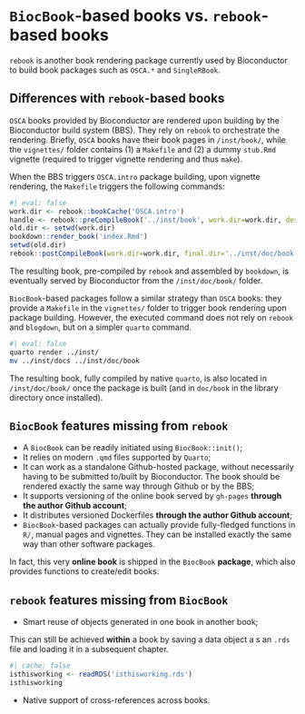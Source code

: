 # `BiocBook`-based books vs. `rebook`-based books

`rebook` is another book rendering package currently used by Bioconductor 
to build book packages such as `OSCA.*` and `SingleRBook`. 

## Differences with `rebook`-based books

`OSCA` books provided by Bioconductor are rendered upon building by the Bioconductor build system (BBS). 
They rely on `rebook` to orchestrate the rendering. Briefly, `OSCA` books have their book pages in 
`/inst/book/`, while the `vignettes/` folder contains (1) a `Makefile` and (2) 
a dummy `stub.Rmd` vignette (required to trigger vignette rendering and thus `make`). 

When the BBS triggers `OSCA.intro` package building, upon vignette rendering, 
the `Makefile` triggers the following commands:

```R
#| eval: false 
work.dir <- rebook::bookCache('OSCA.intro')
handle <- rebook::preCompileBook('../inst/book', work.dir=work.dir, desc='../DESCRIPTION')
old.dir <- setwd(work.dir)
bookdown::render_book('index.Rmd')
setwd(old.dir)
rebook::postCompileBook(work.dir=work.dir, final.dir='../inst/doc/book', handle=handle)
```

The resulting book, pre-compiled by `rebook` and assembled by `bookdown`, is eventually served by Bioconductor from the `/inst/doc/book/` folder. 

`BiocBook`-based packages follow a similar strategy than `OSCA` books: they 
provide a `Makefile` in the `vignettes/` folder to trigger book rendering upon package building. 
However, the executed command does not rely on `rebook` and `blogdown`, but on 
a simpler `quarto` command. 

```sh
#| eval: false 
quarto render ../inst/
mv ../inst/docs ../inst/doc/book
```

The resulting book, fully compiled by native `quarto`, is also located in `/inst/doc/book/` once the package is built (and in `doc/book` in the library directory once installed).

## `BiocBook` features missing from `rebook`

- A `BiocBook` can be readily initiated using `BiocBook::init()`;
- It relies on modern `.qmd` files supported by `Quarto`;
- It can work as a standalone Github-hosted package, without necessarily having to be submitted to/built by Bioconductor. The book should be rendered exactly the same way through Github or by the BBS;
- It supports versioning of the online book served by `gh-pages` **through the author Github account**;
- It distributes versioned Dockerfiles **through the author Github account**;
- `BiocBook`-based packages can actually provide fully-fledged functions in `R/`, manual pages and vignettes. They can be installed exactly the same way than other software packages. 

::: {.callout-tip icon='true'}

In fact, this very **online book** is shipped in the `BiocBook` **package**,
which also provides functions to create/edit books. 

:::

## `rebook` features missing from `BiocBook`

- Smart reuse of objects generated in one book in another book;

::: {.callout-tip icon='true'}
This can still be achieved **within** a book by saving a data object a
s an `.rds` file and loading it in a subsequent chapter. 

```r
#| cache: false
isthisworking <- readRDS('isthisworking.rds')
isthisworking
```

:::

- Native support of cross-references across books.

